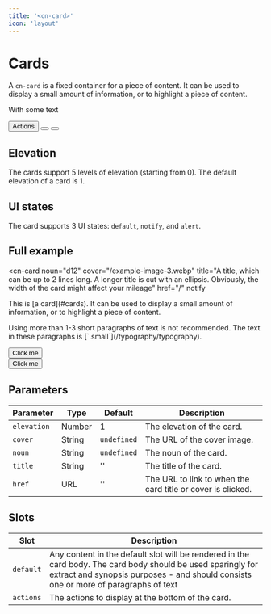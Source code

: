 ```yaml
---
title: '<cn-card>'
icon: 'layout'
---
```

# Cards

A `cn-card` is a fixed container for a piece of content. It can be used to display a
small amount of information, or to highlight a piece of content.

<section class="flex flex-no-wrap">
  <cn-card 
    title="101 with ellipsis in the title, which is long enough to cut off"
    description="A Card"
    noun="fox">
    <p>With some text</p>
  </cn-card>
  <cn-card
    title="102"
    elevation="2"
    noun="mekanismi"
    cover="/example-image-3.webp"
    description="A Second Card">
  </cn-card>
  <cn-card 
    title="203"
    elevation="3"
    noun="card"
    description="A Third one">
    <div class="toolbar border border-radius" slot="actions">
      <button>Actions</button>
      <button class="text">
        <cn-icon noun="delete"></cn-icon>
      </button>
      <button class="call-to-action">
        <cn-icon noun="add"></cn-icon>
      </button>
    </div>
  </cn-card>
</section>

## Elevation

The cards support 5 levels of elevation (starting from 0). The default elevation of a card is 1.


<CnCardElevationDemo/>

## UI states

The card supports 3 UI states: `default`, `notify`, and `alert`.


<CnCardStateDemo/>

## Full example

<cn-card
  noun="d12"
  cover="/example-image-3.webp"
  title="A title, which can be up to 2 lines long. A longer title is cut with an ellipsis. Obviously, the width of the card might affect your mileage"
  href="/"
  notify
>
  <p class="small">This is [a card](#cards). It can be used to display a small amount of information, or to highlight a piece of content.</p>
  <p class="small">Using more than 1-3 short paragraphs of text is not recommended. The text in these paragraphs is [`.small`](/typography/typography).</p>
  <div slot="actions" class="flex">
    <cn-icon noun="mekanismi"></cn-icon>
    <button>Click me</button>
    <div style="flex-grow: 1"></div>
    <button class="text">Click me</button>
  </div>
</cn-card>

## Parameters

| Parameter | Type | Default | Description |
| --- | --- | --- | --- |
| `elevation` | Number | 1 | The elevation of the card. |
| `cover` | String | `undefined` | The URL of the cover image. |
| `noun` | String | `undefined` | The noun of the card. |
| `title` | String | '' | The title of the card. |
| `href` | URL | '' | The URL to link to when the card title or cover is clicked. |

## Slots

| Slot | Description |
| --- | --- |
| `default` | Any content in the default slot will be rendered in the card body. The card body should be used sparingly for extract and synopsis purposes - and should consists one or more of paragraphs of text |
| `actions` | The actions to display at the bottom of the card. |